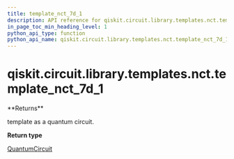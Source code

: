 ```yaml
---
title: template_nct_7d_1
description: API reference for qiskit.circuit.library.templates.nct.template_nct_7d_1
in_page_toc_min_heading_level: 1
python_api_type: function
python_api_name: qiskit.circuit.library.templates.nct.template_nct_7d_1
---
```


<span id="qiskit-circuit-library-templates-nct-template-nct-7d-1" />

# qiskit.circuit.library.templates.nct.template\_nct\_7d\_1

<Function id="qiskit.circuit.library.templates.nct.template_nct_7d_1" github="https://github.com/qiskit/qiskit/tree/stable/0.24/qiskit/circuit/library/templates/nct/template_nct_7d_1.py" signature="template_nct_7d_1()">
  **Returns**

  template as a quantum circuit.

  **Return type**

  [QuantumCircuit](qiskit.circuit.QuantumCircuit "qiskit.circuit.QuantumCircuit")
</Function>

